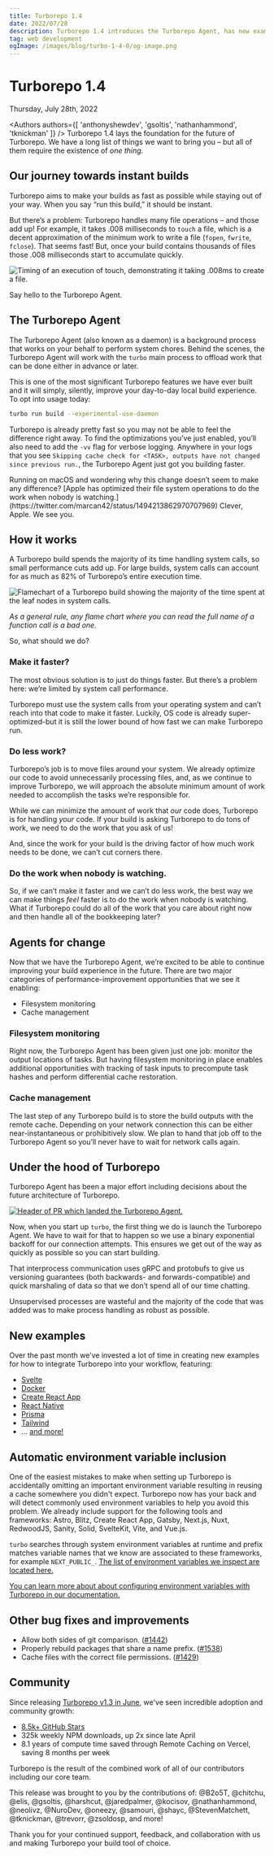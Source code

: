 ```yaml
---
title: Turborepo 1.4
date: 2022/07/28
description: Turborepo 1.4 introduces the Turborepo Agent, has new examples, automatically hashes environment variables, and more!
tag: web development
ogImage: /images/blog/turbo-1-4-0/og-image.png
---
```


# Turborepo 1.4


<div className="text-sm mt-2 text-center text-gray-500 dark:text-gray-400">Thursday, July 28th, 2022</div>

<Authors authors={[ 'anthonyshewdev', 'gsoltis', 'nathanhammond', 'tknickman' ]} />
Turborepo 1.4 lays the foundation for the future of Turborepo. We have a long list of things we want to bring you – but all of them require the existence of *one thing*.

## Our journey towards instant builds

Turborepo aims to make your builds as fast as possible while staying out of your way. When you say “run this build,” it should be instant.

But there’s a problem: Turborepo handles many file operations – and those add up! For example, it takes .008 milliseconds to `touch` a file, which is a decent approximation of the minimum work to write a file (`fopen`, `fwrite`, `fclose`). That seems fast! But, once your build contains thousands of files those .008 milliseconds start to accumulate quickly.

![Timing of an execution of touch, demonstrating it taking .008ms to create a file.](/images/blog/turbo-1-4-0/time.png)

Say hello to the Turborepo Agent.

## The Turborepo Agent

The Turborepo Agent (also known as a daemon) is a background process that works on your behalf to perform system chores. Behind the scenes, the Turborepo Agent will work with the `turbo` main process to offload work that can be done either in advance or later.

This is one of the most significant Turborepo features we have ever built and it will simply, silently, improve your day-to-day local build experience. To opt into usage today:

```bash
turbo run build --experimental-use-daemon
```

Turborepo is already pretty fast so you may not be able to feel the difference right away. To find the optimizations you’ve just enabled, you’ll also need to add the `-vv` flag for verbose logging. Anywhere in your logs that you see `Skipping cache check for <TASK>, outputs have not changed since previous run.`, the Turborepo Agent just got you building faster.

<Callout>
Running on macOS and wondering why this change doesn’t seem to make any difference? [Apple has optimized their file system operations to do the work when nobody is watching.](https://twitter.com/marcan42/status/1494213862970707969) Clever, Apple. We see you.
</Callout>

## How it works

A Turborepo build spends the majority of its time handling system calls, so small performance cuts add up. For large builds, system calls can account for as much as 82% of Turborepo’s entire execution time.

![Flamechart of a Turborepo build showing the majority of the time spent at the leaf nodes in system calls.](/images/blog/turbo-1-4-0/flamechart.png)

_As a general rule, any flame chart where you can read the full name of a function call is a bad one._

So, what should we do?

### Make it faster?

The most obvious solution is to just do things faster. But there’s a problem here: we’re limited by system call performance.

Turborepo must use the system calls from your operating system and can’t reach into that code to make it faster. Luckily, OS code is already super-optimized-but it is still the lower bound of how fast we can make Turborepo run.

### Do less work?

Turborepo’s job is to move files around your system. We already optimize our code to avoid unnecessarily processing files, and, as we continue to improve Turborepo, we will approach the absolute minimum amount of work needed to accomplish the tasks we’re responsible for.

While we can minimize the amount of work that _our_ code does, Turborepo is for handling _your_ code. If your build is asking Turborepo to do tons of work, we need to do the work that you ask of us!

And, since the work for your build is the driving factor of how much work needs to be done, we can’t cut corners there.

### Do the work when nobody is watching.

So, if we can’t make it faster and we can’t do less work, the best way we can make things _feel_ faster is to do the work when nobody is watching. What if Turborepo could do all of the work that you care about right now and then handle all of the bookkeeping later?

## Agents for change

Now that we have the Turborepo Agent, we’re excited to be able to continue improving your build experience in the future. There are two major categories of performance-improvement opportunities that we see it enabling:

- Filesystem monitoring
- Cache management

### Filesystem monitoring

Right now, the Turborepo Agent has been given just one job: monitor the output locations of tasks. But having filesystem monitoring in place enables additional opportunities with tracking of task inputs to precompute task hashes and perform differential cache restoration.

### Cache management

The last step of any Turborepo build is to store the build outputs with the remote cache. Depending on your network connection this can be either near-instantaneous or prohibitively slow. We plan to hand that job off to the Turborepo Agent so you’ll never have to wait for network calls again.

## Under the hood of Turborepo

Turborepo Agent has been a major effort including decisions about the future architecture of Turborepo.

[![Header of PR which landed the Turborepo Agent.](/images/blog/turbo-1-4-0/pr.png)](https://github.com/vercel/turborepo/pull/1429)

Now, when you start up `turbo`, the first thing we do is launch the Turborepo Agent. We have to wait for that to happen so we use a binary exponential backoff for our connection attempts. This ensures we get out of the way as quickly as possible so you can start building.

That interprocess communication uses gRPC and protobufs to give us versioning guarantees (both backwards- and forwards-compatible) and quick marshaling of data so that we don’t spend all of our time chatting.

Unsupervised processes are wasteful and the majority of the code that was added was to make process handling as robust as possible.

## New examples

Over the past month we’ve invested a lot of time in creating new examples for how to integrate Turborepo into your workflow, featuring:

- [Svelte](https://github.com/vercel/turborepo/tree/main/examples/with-svelte)
- [Docker](https://github.com/vercel/turborepo/tree/main/examples/with-docker)
- [Create React App](https://github.com/vercel/turborepo/tree/main/examples/with-create-react-app)
- [React Native](https://github.com/vercel/turborepo/tree/main/examples/with-react-native-web)
- [Prisma](https://github.com/vercel/turborepo/tree/main/examples/with-prisma)
- [Tailwind](https://github.com/vercel/turborepo/tree/main/examples/with-tailwind)
- … [and more!](https://github.com/vercel/turborepo/tree/main/examples)

## Automatic environment variable inclusion

One of the easiest mistakes to make when setting up Turborepo is accidentally omitting an important environment variable resulting in reusing a cache somewhere you didn't expect. Turborepo now has your back and will detect commonly used environment variables to help you avoid this problem. We already include support for the following tools and frameworks: Astro, Blitz, Create React App, Gatsby, Next.js, Nuxt, RedwoodJS, Sanity, Solid, SvelteKit, Vite, and Vue.js.

`turbo` searches through system environment variables at runtime and prefix matches variable names that we know are associated to these frameworks, for example `NEXT_PUBLIC_`. [The list of environment variables we inspect are located here.](https://github.com/vercel/turborepo/blob/222d2c1a1b846b309c33a20924922baf51d10431/cli/internal/env/env.go#L13-L23)

[You can learn more about about configuring environment variables with Turborepo in our documentation.](https://turborepo.org/docs/core-concepts/caching#alter-caching-based-on-environment-variables-and-files)

## Other bug fixes and improvements

- Allow both sides of git comparison. ([#1442](https://github.com/vercel/turborepo/pull/1442))
- Properly rebuild packages that share a name prefix. ([#1538](https://github.com/vercel/turborepo/pull/1538))
- Cache files with the correct file permissions. ([#1429](https://github.com/vercel/turborepo/pull/1429))

## Community

Since releasing [Turborepo v1.3 in June](/blog/turbo-1-3-0), we've seen incredible adoption and community growth:

- [8.5k+ GitHub Stars](https://github.com/vercel/turborepo)
- 325k weekly NPM downloads, up 2x since late April
- 8.1 years of compute time saved through Remote Caching on Vercel, saving 8 months per week

Turborepo is the result of the combined work of all of our contributors including our core team.

This release was brought to you by the contributions of: @B2o5T, @chitchu, @elis, @gsoltis, @harshcut, @jaredpalmer, @kocisov, @nathanhammond, @neolivz, @NuroDev, @oneezy, @samouri, @shayc, @StevenMatchett, @tknickman, @trevorr, @zsoldosp, and more!

Thank you for your continued support, feedback, and collaboration with us and making Turborepo your build tool of choice.
